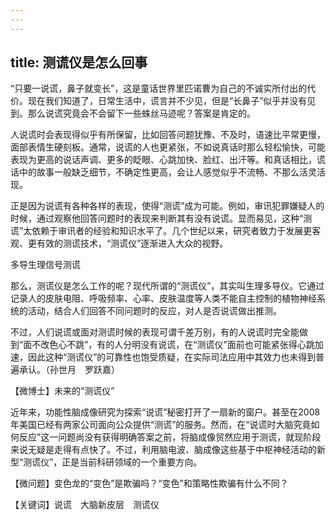 ```yaml
---
---
---
```

title: 测谎仪是怎么回事
---




“只要一说谎，鼻子就变长”，这是童话世界里匹诺曹为自己的不诚实所付出的代价。现在我们知道了，日常生活中，谎言并不少见，但是“长鼻子”似乎并没有见到。那么说谎究竟会不会留下一些蛛丝马迹呢？答案是肯定的。

人说谎时会表现得似乎有所保留，比如回答问题犹豫、不及时，语速比平常更慢，面部表情生硬刻板。通常，说谎的人也更紧张，不如说真话时那么轻松愉快，可能表现为更高的说话声调、更多的眨眼、心跳加快、脸红、出汗等。和真话相比，谎话中的故事一般缺乏细节，不确定性更高，会让人感觉似乎不流畅、不那么活灵活现。

正是因为说谎有各种各样的表现，使得“测谎”成为可能。例如，审讯犯罪嫌疑人的时候，通过观察他回答问题时的表现来判断其有没有说谎。显而易见，这种“测谎”太依赖于审讯者的经验和知识水平了。几个世纪以来，研究者致力于发展更客观、更有效的测谎技术，“测谎仪”逐渐进入大众的视野。

多导生理信号测谎





那么，测谎仪是怎么工作的呢？现代所谓的“测谎仪”，其实叫生理多导仪。它通过记录人的皮肤电阻、呼吸频率、心率、皮肤温度等人类不能自主控制的植物神经系统的活动，结合人们回答不同问题时的反应，对人是否说谎做出推测。

不过，人们说谎或面对测谎时候的表现可谓千差万别，有的人说谎时完全能做到“面不改色心不跳”，有的人分明没有说谎，在“测谎仪”面前也可能紧张得心跳加速，因此这种“测谎仪”的可靠性也饱受质疑，在实际司法应用中其效力也未得到普遍承认。（孙世月　罗跃嘉）





【微博士】未来的“测谎仪”

近年来，功能性脑成像研究为探索“说谎”秘密打开了一扇新的窗户。甚至在2008年美国已经有两家公司面向公众提供“测谎”的服务。然而，在“说谎时大脑究竟如何反应”这一问题尚没有获得明确答案之前，将脑成像贸然应用于测谎，就现阶段来说无疑是走得有点快了。不过，利用脑电波、脑成像这些基于中枢神经活动的新型“测谎仪”，正是当前科研领域的一个重要方向。

【微问题】变色龙的“变色”是欺骗吗？“变色”和策略性欺骗有什么不同？

【关键词】说谎　大脑新皮层　测谎仪